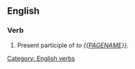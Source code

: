 ==English==

===Verb===
'''{{PAGENAME}}'''
# Present participle of ''to [[{{PAGENAME}}]].''

[[Category: English verbs]]